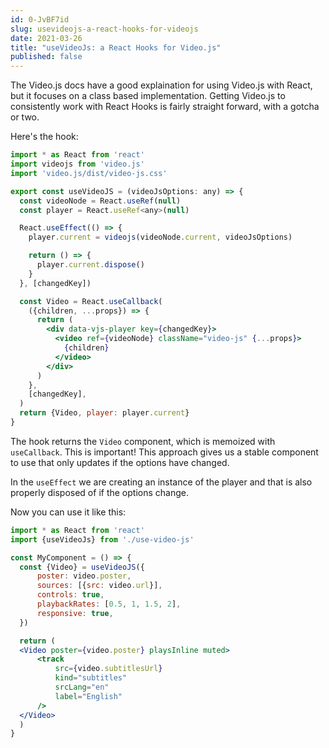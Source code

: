 ```yaml
---
id: 0-JvBF7id
slug: usevideojs-a-react-hooks-for-videojs
date: 2021-03-26
title: "useVideoJs: a React Hooks for Video.js"
published: false
---
```


The Video.js docs have a good explaination for using Video.js with React, but it focuses on a class based implementation. Getting Video.js to consistently work with React Hooks is fairly straight forward, with a gotcha or two.

Here's the hook:

```jsx
import * as React from 'react'
import videojs from 'video.js'
import 'video.js/dist/video-js.css'

export const useVideoJS = (videoJsOptions: any) => {
  const videoNode = React.useRef(null)
  const player = React.useRef<any>(null)

  React.useEffect(() => {
    player.current = videojs(videoNode.current, videoJsOptions)

    return () => {
      player.current.dispose()
    }
  }, [changedKey])

  const Video = React.useCallback(
    ({children, ...props}) => {
      return (
        <div data-vjs-player key={changedKey}>
          <video ref={videoNode} className="video-js" {...props}>
            {children}
          </video>
        </div>
      )
    },
    [changedKey],
  )
  return {Video, player: player.current}
}
```

The hook returns the `Video` component, which is memoized with `useCallback`. This is important! This approach gives us a stable component to use that only updates if the options have changed.

In the `useEffect` we are creating an instance of the player and that is also properly disposed of if the options change.

Now you can use it like this:

```jsx
import * as React from 'react'
import {useVideoJs} from './use-video-js'

const MyComponent = () => {
  const {Video} = useVideoJS({
      poster: video.poster,
      sources: [{src: video.url}],
      controls: true,
      playbackRates: [0.5, 1, 1.5, 2],
      responsive: true,
  })

  return (
  <Video poster={video.poster} playsInline muted>
      <track
          src={video.subtitlesUrl}
          kind="subtitles"
          srcLang="en"
          label="English"
      />
  </Video>
  )
}
```

